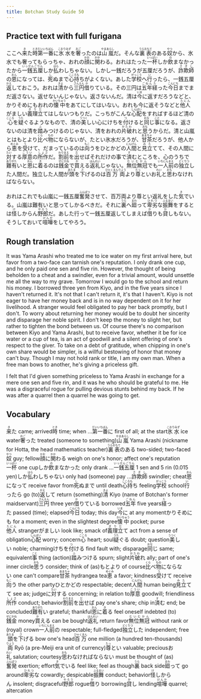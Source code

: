 ```yaml
---
title: Botchan Study Guide 50
---
```


## Practice text with full furigana

<p>
ここへ<ruby><rb>来</rb><rt>き</rt></ruby>た<ruby><rb>時</rb><rt>とき</rt></ruby><ruby><rb>第一番</rb><rt>だいいちばん</rt></ruby>に<ruby><rb>氷水</rb><rt>こおりみず</rt></ruby>を<ruby><rb>奢</rb><rt>おご</rt></ruby>ったのは<ruby><rb>山嵐</rb><rt>やまあらし</rt></ruby>だ。そんな<ruby><rb>裏表</rb><rt>うらおもて</rt></ruby>のある<ruby><rb>奴</rb><rt>やつ</rt></ruby>から、氷水でも奢ってもらっちゃ、おれの<ruby><rb>顔</rb><rt>かお</rt></ruby>に<ruby><rb>関</rb><rt>かか</rt></ruby>わる。おれはたった<ruby><rb>一杯</rb><rt>いっぱい</rt></ruby>しか<ruby><rb>飲</rb><rt>の</rt></ruby>まなかったから<ruby><rb>一銭五厘</rb><rt>いっせんごりん</rt></ruby>しか<ruby><rb>払</rb><rt>はら</rt></ruby>わしちゃない。しかし一銭だろうが五厘だろうが、<ruby><rb>詐欺師</rb><rt>さぎし</rt></ruby>の<ruby><rb>恩</rb><rt>おん</rt></ruby>になっては、<ruby><rb>死</rb><rt>し</rt></ruby>ぬまで<ruby><rb>心持</rb><rt>こころも</rt></ruby>ちがよくない。あした<ruby><rb>学校</rb><rt>がっこう</rt></ruby>へ<ruby><rb>行</rb><rt>い</rt></ruby>ったら、一銭五厘<ruby><rb>返</rb><rt>かえ</rt></ruby>しておこう。おれは<ruby><rb>清</rb><rt>きよ</rt></ruby>から<ruby><rb>三円</rb><rt>さんえん</rt></ruby><ruby><rb>借</rb><rt>か</rt></ruby>りている。その三円は<ruby><rb>五年</rb><rt>ごねん</rt></ruby><ruby><rb>経</rb><rt>た</rt></ruby>った<ruby><rb>今日</rb><rt>こんにち</rt></ruby>までまだ返さない。返せないんじゃない。返さないんだ。清は<ruby><rb>今</rb><rt>いま</rt></ruby>に返すだろうなどと、かりそめにもおれの<ruby><rb>懐中</rb><rt>かいちゅう</rt></ruby>をあてにしてはいない。おれも今に返そうなどと<ruby><rb>他人</rb><rt>たにん</rt></ruby>がましい<ruby><rb>義理立</rb><rt>ぎりだ</rt></ruby>てはしないつもりだ。こっちがこんな<ruby><rb>心配</rb><rt>しんぱい</rt></ruby>をすればするほど清の<ruby><rb>心</rb><rt>こころ</rt></ruby>を<ruby><rb>疑</rb><rt>うた</rt></ruby>ぐるようなもので、清の<ruby><rb>美</rb><rt>うつく</rt></ruby>しい心にけちを<ruby><rb>付</rb><rt>つ</rt></ruby>けると<ruby><rb>同</rb><rt>おな</rt></ruby>じ<ruby><rb>事</rb><rt>こと</rt></ruby>になる。返さないのは清を<ruby><rb>踏</rb><rt>ふ</rt></ruby>みつけるのじゃない、清をおれの<ruby><rb>片破</rb><rt>かたわ</rt></ruby>れと<ruby><rb>思</rb><rt>おも</rt></ruby>うからだ。清と山嵐とはもとより<ruby><rb>比</rb><rt>くら</rt></ruby>べ<ruby><rb>物</rb><rt>もの</rt></ruby>にならないが、たとい氷水だろうが、<ruby><rb>甘茶</rb><rt>あまちゃ</rt></ruby>だろうが、他人から<ruby><rb>恵</rb><rt>めぐみ</rt></ruby>を<ruby><rb>受</rb><rt>う</rt></ruby>けて、だまっているのは<ruby><rb>向</rb><rt>もこ</rt></ruby>うをひとかどの<ruby><rb>人間</rb><rt>にんげん</rt></ruby>と<ruby><rb>見立</rb><rt>みた</rt></ruby>てて、その人間に<ruby><rb>対</rb><rt>たい</rt></ruby>する<ruby><rb>厚意</rb><rt>こうい</rt></ruby>の<ruby><rb>所作</rb><rt>しょさ</rt></ruby>だ。<ruby><rb>割前</rb><rt>わりまえ</rt></ruby>を<ruby><rb>出</rb><rt>だ</rt></ruby>せばそれだけの事で<ruby><rb>済</rb><rt>す</rt></ruby>むところを、心のうちで<ruby><rb>難有</rb><rt>ありがた</rt></ruby>いと<ruby><rb>恩</rb><rt>おん</rt></ruby>に<ruby><rb>着</rb><rt>き</rt></ruby>るのは<ruby><rb>銭金</rb><rt>ぜにかね</rt></ruby>で<ruby><rb>買</rb><rt>か</rt></ruby>える<ruby><rb>返礼</rb><rt>はんれい</rt></ruby>じゃない。<ruby><rb>無位無冠</rb><rt>むいむかん</rt></ruby>でも<ruby><rb>一人前</rb><rt>いちにんまえ</rt></ruby>の<ruby><rb>独立</rb><rt>どくりつ</rt></ruby>した人間だ。独立した人間が<ruby><rb>頭</rb><rt>あたま</rt></ruby>を<ruby><rb>下</rb><rt>さ</rt></ruby>げるのは<ruby><rb>百万</rb><rt>ひゃくまん</rt></ruby><ruby><rb>両</rb><rt>りょう</rt></ruby>より<ruby><rb>尊</rb><rt>たっ</rt></ruby>といお<ruby><rb>礼</rb><rt>れい</rt></ruby>と<ruby><rb>思</rb><rt>おも</rt></ruby>わなければならない。
</p>

<p>
おれはこれでも山嵐に一銭五厘<ruby><rb>奮発</rb><rt>ふんぱつ</rt></ruby>させて、百万両より尊とい返礼をした<ruby><rb>気</rb><rt>き</rt></ruby>でいる。山嵐は難有いと思ってしかるべきだ。それに<ruby><rb>裏</rb><rt>うら</rt></ruby>へ<ruby><rb>廻</rb><rt>まわ</rt></ruby>って<ruby><rb>卑劣</rb><rt>ひれつ</rt></ruby>な<ruby><rb>振舞</rb><rt>ふるまい</rt></ruby>をするとは<ruby><rb>怪</rb><rt>け</rt></ruby>しからん<ruby><rb>野郎</rb><rt>やろう</rt></ruby>だ。あした行って一銭五厘返してしまえば<ruby><rb>借</rb><rt>か</rt></ruby>りも<ruby><rb>貸</rb><rt>か</rt></ruby>しもない。そうしておいて<ruby><rb>喧嘩</rb><rt>けんか</rt></ruby>をしてやろう。
</p>


## Rough translation

It was Yama Arashi who treated me to ice water on my first arrival here, but favor from a two-face can tarnish one's reputation. I only drank one cup, and he only paid one sen and five rin. However, the thought of being beholden to a cheat and a swindler, even for a trivial amount, would unsettle me all the way to my grave. Tomorrow I would go to the school and return his money. I borrowed three yen from Kiyo, and in the five years since I haven't returned it. It's not that I can't return it, it's that I haven't. Kiyo is not eager to have her money back and is in no way dependent on it for her livelihood. A stranger would feel obligated to pay her back promptly, but I don't. To worry about returning her money would be to doubt her sincerity and disparage her noble spirit. I don't keep the money to slight her, but rather to tighten the bond between us. Of course there's no comparison between Kiyo and Yama Arashi, but to receive favor, whether it be for ice water or a cup of tea, is an act of goodwill and a silent offering of one's respect to the giver. To take on a debt of gratitude, when chipping in one's own share would be simpler, is a willful bestowing of honor that money can't buy. Though I may not hold rank or title, I am my own man. When a free man bows to another, he's giving a priceless gift.

I felt that I'd given something priceless to Yama Arashi in exchange for a mere one sen and five rin, and it was he who should be grateful to me. He was a disgraceful rogue for pulling devious stunts behind my back. If he was after a quarrel then a quarrel he was going to get.


## Vocabulary

<p>
<span className="vocabstudy"><ruby><rb>来</rb><rt>き</rt></ruby>た&nbsp;came; arrived</span><span className="vocabstudy"><ruby><rb>時</rb><rt>とき</rt></ruby>&nbsp;time; when ...</span><span className="vocabstudy"><ruby><rb>第一番</rb><rt>だいいちばん</rt></ruby>に&nbsp;first of all; at the start</span><span className="vocabstudy"><ruby><rb>氷水</rb><rt>こおりみず</rt></ruby>&nbsp;ice water</span><span className="vocabstudy"><ruby><rb>奢</rb><rt>おご</rt></ruby>った&nbsp;treated (someone to something)</span><span className="vocabstudy"><ruby><rb>山嵐</rb><rt>やまあらし</rt></ruby>&nbsp;Yama Arashi (nickname for Hotta, the head mathematics teacher)</span><span className="vocabstudy"><ruby><rb>裏表</rb><rt>うらおもて</rt></ruby>のある&nbsp;two-sided; two-faced</span><span className="vocabstudy"><ruby><rb>奴</rb><rt>やつ</rt></ruby>&nbsp;guy; fellow</span><span className="vocabstudy"><ruby><rb>顔</rb><rt>かお</rt></ruby>に<ruby><rb>関</rb><rt>かか</rt></ruby>わる&nbsp;weigh on one's honor; affect one's reputation</span><span className="vocabstudy"><ruby><rb>一杯</rb><rt>いっぱい</rt></ruby>&nbsp;one cup</span><span className="vocabstudy">しか<ruby><rb>飲</rb><rt>の</rt></ruby>まなかった&nbsp;only drank ...</span><span className="vocabstudy"><ruby><rb>一銭五厘</rb><rt>いっせんごりん</rt></ruby>&nbsp;1 sen and 5 rin (0.015 yen)</span><span className="vocabstudy">しか<ruby><rb>払</rb><rt>はら</rt></ruby>わしちゃない&nbsp;only had (someone) pay ...</span><span className="vocabstudy"><ruby><rb>詐欺師</rb><rt>さぎし</rt></ruby>&nbsp;swindler; cheat</span><span className="vocabstudy"><ruby><rb>恩</rb><rt>おん</rt></ruby>になって&nbsp;receive favor from</span><span className="vocabstudy"><ruby><rb>死</rb><rt>し</rt></ruby>ぬまで&nbsp;until death</span><span className="vocabstudy"><ruby><rb>心持</rb><rt>こころも</rt></ruby>ち&nbsp;feeling</span><span className="vocabstudy"><ruby><rb>学校</rb><rt>がっこう</rt></ruby>&nbsp;school</span><span className="vocabstudy"><ruby><rb>行</rb><rt>い</rt></ruby>ったら&nbsp;go (to)</span><span className="vocabstudy"><ruby><rb>返</rb><rt>かえ</rt></ruby>して&nbsp;return (something)</span><span className="vocabstudy"><ruby><rb>清</rb><rt>きよ</rt></ruby>&nbsp;Kiyo (name of Botchan's former maidservant)</span><span className="vocabstudy"><ruby><rb>三円</rb><rt>さんえん</rt></ruby>&nbsp;three yen</span><span className="vocabstudy"><ruby><rb>借</rb><rt>か</rt></ruby>りている&nbsp;borrowed</span><span className="vocabstudy"><ruby><rb>五年</rb><rt>ごねん</rt></ruby>&nbsp;five years</span><span className="vocabstudy"><ruby><rb>経</rb><rt>た</rt></ruby>った&nbsp;passed (time); elapsed</span><span className="vocabstudy"><ruby><rb>今日</rb><rt>こんにち</rt></ruby>&nbsp;today; this day</span><span className="vocabstudy"><ruby><rb>今</rb><rt>いま</rt></ruby>に&nbsp;at any moment</span><span className="vocabstudy">かりそめにも&nbsp;for a moment; even in the slightest degree</span><span className="vocabstudy"><ruby><rb>懐中</rb><rt>かいちゅう</rt></ruby>&nbsp;pocket; purse</span><span className="vocabstudy"><ruby><rb>他人</rb><rt>たにん</rt></ruby>&nbsp;stranger</span><span className="vocabstudy">がましい&nbsp;look like; smack of</span><span className="vocabstudy"><ruby><rb>義理立</rb><rt>ぎりだ</rt></ruby>て&nbsp;act from a sense of obligation</span><span className="vocabstudy"><ruby><rb>心配</rb><rt>しんぱい</rt></ruby>&nbsp;worry; concern</span><span className="vocabstudy"><ruby><rb>心</rb><rt>こころ</rt></ruby>&nbsp;heart; soul</span><span className="vocabstudy"><ruby><rb>疑</rb><rt>うた</rt></ruby>ぐる&nbsp;doubt; question</span><span className="vocabstudy"><ruby><rb>美</rb><rt>うつく</rt></ruby>しい&nbsp;noble; charming</span><span className="vocabstudy">けちを<ruby><rb>付</rb><rt>つ</rt></ruby>ける&nbsp;find fault with; disparage</span><span className="vocabstudy"><ruby><rb>同</rb><rt>おな</rt></ruby>じ&nbsp;same; equivalent</span><span className="vocabstudy"><ruby><rb>事</rb><rt>こと</rt></ruby>&nbsp;thing (action)</span><span className="vocabstudy"><ruby><rb>踏</rb><rt>ふ</rt></ruby>みつける&nbsp;spurn; slight</span><span className="vocabstudy"><ruby><rb>片破</rb><rt>かたわ</rt></ruby>れ&nbsp;ally; part of one's inner circle</span><span className="vocabstudy"><ruby><rb>思</rb><rt>おも</rt></ruby>う&nbsp;consider; think of (as)</span><span className="vocabstudy">もとより&nbsp;of course</span><span className="vocabstudy"><ruby><rb>比</rb><rt>くら</rt></ruby>べ<ruby><rb>物</rb><rt>もの</rt></ruby>にならない&nbsp;one can't compare</span><span className="vocabstudy"><ruby><rb>甘茶</rb><rt>あまちゃ</rt></ruby>&nbsp;hydrangea tea</span><span className="vocabstudy"><ruby><rb>恵</rb><rt>めぐみ</rt></ruby>&nbsp;a favor; kindness</span><span className="vocabstudy"><ruby><rb>受</rb><rt>う</rt></ruby>けて&nbsp;receive</span><span className="vocabstudy"><ruby><rb>向</rb><rt>もこ</rt></ruby>う&nbsp;the other party</span><span className="vocabstudy">ひとかどの&nbsp;respectable; decent</span><span className="vocabstudy"><ruby><rb>人間</rb><rt>にんげん</rt></ruby>&nbsp;human being</span><span className="vocabstudy"><ruby><rb>見立</rb><rt>みた</rt></ruby>てて&nbsp;see as; judge</span><span className="vocabstudy">に<ruby><rb>対</rb><rt>たい</rt></ruby>する&nbsp;concerning; in relation to</span><span className="vocabstudy"><ruby><rb>厚意</rb><rt>こうい</rt></ruby>&nbsp;goodwill; friendliness</span><span className="vocabstudy"><ruby><rb>所作</rb><rt>しょさ</rt></ruby>&nbsp;conduct; behavior</span><span className="vocabstudy"><ruby><rb>割前</rb><rt>わりまえ</rt></ruby>を<ruby><rb>出</rb><rt>だ</rt></ruby>せば&nbsp;pay one's share; chip in</span><span className="vocabstudy"><ruby><rb>済</rb><rt>す</rt></ruby>む&nbsp;end; be concluded</span><span className="vocabstudy"><ruby><rb>難有</rb><rt>ありがた</rt></ruby>い&nbsp;grateful; thankful</span><span className="vocabstudy"><ruby><rb>恩</rb><rt>おん</rt></ruby>に<ruby><rb>着</rb><rt>き</rt></ruby>る&nbsp;feel oneself indebted (to)</span><span className="vocabstudy"><ruby><rb>銭金</rb><rt>ぜにかね</rt></ruby>&nbsp;money</span><span className="vocabstudy"><ruby><rb>買</rb><rt>か</rt></ruby>える&nbsp;can be bought</span><span className="vocabstudy"><ruby><rb>返礼</rb><rt>はんれい</rt></ruby>&nbsp;return favor</span><span className="vocabstudy"><ruby><rb>無位無冠</rb><rt>むいむかん</rt></ruby>&nbsp;without rank or (royal) crown</span><span className="vocabstudy"><ruby><rb>一人前</rb><rt>いちにんまえ</rt></ruby>の&nbsp;respectable; full-fledged</span><span className="vocabstudy"><ruby><rb>独立</rb><rt>どくりつ</rt></ruby>した&nbsp;independent; free</span><span className="vocabstudy"><ruby><rb>頭</rb><rt>あたま</rt></ruby>を<ruby><rb>下</rb><rt>さ</rt></ruby>げる&nbsp;bow one's head</span><span className="vocabstudy"><ruby><rb>百万</rb><rt>ひゃくまん</rt></ruby>&nbsp;one million (a hundred ten-thousands)</span><span className="vocabstudy"><ruby><rb>両</rb><rt>りょう</rt></ruby>&nbsp;Ryō (a pre-Meiji era unit of currency)</span><span className="vocabstudy"><ruby><rb>尊</rb><rt>たっ</rt></ruby>とい&nbsp;valuable; precious</span><span className="vocabstudy">お<ruby><rb>礼</rb><rt>れい</rt></ruby>&nbsp;salutation; courtesy</span><span className="vocabstudy"><ruby><rb>思</rb><rt>おも</rt></ruby>わなければならない&nbsp;must be thought of (as)</span>
<span className="vocabstudy"><ruby><rb>奮発</rb><rt>ふんぱつ</rt></ruby>&nbsp;exertion; effort</span><span className="vocabstudy"><ruby><rb>気</rb><rt>き</rt></ruby>でいる&nbsp;feel like; feel as though</span><span className="vocabstudy"><ruby><rb>裏</rb><rt>うら</rt></ruby>&nbsp;back side</span><span className="vocabstudy"><ruby><rb>廻</rb><rt>まわ</rt></ruby>って&nbsp;go around</span><span className="vocabstudy"><ruby><rb>卑劣</rb><rt>ひれつ</rt></ruby>な&nbsp;cowardly; despicable</span><span className="vocabstudy"><ruby><rb>振舞</rb><rt>ふるまい</rt></ruby>&nbsp;conduct; behavior</span><span className="vocabstudy"><ruby><rb>怪</rb><rt>け</rt></ruby>しからん&nbsp;insolent; disgraceful</span><span className="vocabstudy"><ruby><rb>野郎</rb><rt>やろう</rt></ruby>&nbsp;rogue</span><span className="vocabstudy"><ruby><rb>借</rb><rt>か</rt></ruby>り&nbsp;borrowing</span><span className="vocabstudy"><ruby><rb>貸</rb><rt>か</rt></ruby>し&nbsp;lending</span><span className="vocabstudy"><ruby><rb>喧嘩</rb><rt>けんか</rt></ruby>&nbsp;quarrel; altercation</span>
</p>

